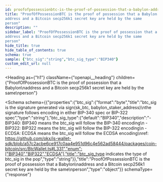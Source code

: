 ```yaml
---
id: proofofpossessionbtc-is-the-proof-of-possession-that-a-babylon-address-and-a-bitcoin-secp-256-k-1-secret-key-are-held-by-the-same-person
title: "ProofOfPossessionBTC is the proof of possession that a Babylon
address and a Bitcoin secp256k1 secret key are held by the same
person"
description: ""
sidebar_label: "ProofOfPossessionBTC is the proof of possession that a Babylon
address and a Bitcoin secp256k1 secret key are held by the same
person"
hide_title: true
hide_table_of_contents: true
schema: true
sample: {"btc_sig":"string","btc_sig_type":"BIP340"}
custom_edit_url: null
---
```



<Heading
  as={"h1"}
  className={"openapi__heading"}
  children={"ProofOfPossessionBTC is the proof of possession that a Babylon\naddress and a Bitcoin secp256k1 secret key are held by the same\nperson"}
>
</Heading>





<Schema
  schema={{"properties":{"btc_sig":{"format":"byte","title":"btc_sig is the signature generated via sign(sk_btc, babylon_staker_address)\nthe signature follows encoding in either BIP-340 spec or BIP-322 spec","type":"string"},"btc_sig_type":{"default":"BIP340","description":"- BIP340: BIP340 means the btc_sig will follow the BIP-340 encoding\n - BIP322: BIP322 means the btc_sig will follow the BIP-322 encoding\n - ECDSA: ECDSA means the btc_sig will follow the ECDSA encoding\nref: https://github.com/okx/js-wallet-sdk/blob/a57c2acbe6ce917c0aa4e951d96c4e562ad58444/packages/coin-bitcoin/src/BtcWallet.ts#L331","enum":["BIP340","BIP322","ECDSA"],"title":"btc_sig_type indicates the type of btc_sig in the pop","type":"string"}},"title":"ProofOfPossessionBTC is the proof of possession that a Babylon\naddress and a Bitcoin secp256k1 secret key are held by the same\nperson","type":"object"}}
  schemaType={"response"}
>
  
</Schema>
            